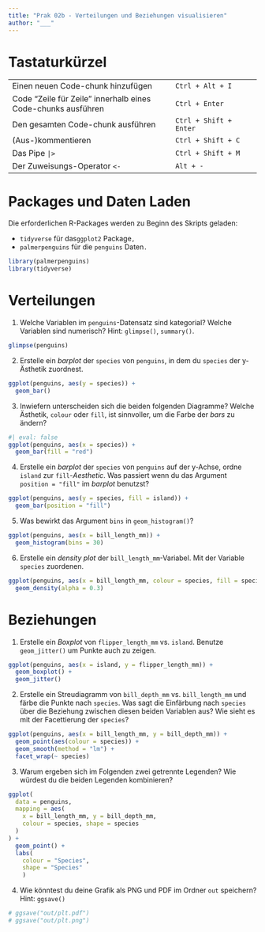 ```yaml
---
title: "Prak 02b - Verteilungen und Beziehungen visualisieren"
author: "___"
---
```


# Tastaturkürzel

|                                                              |                        |
|------------------------------------------------|-------------------------|
| Einen neuen Code-chunk hinzufügen                            | `Ctrl + Alt + I`       |
| Code "Zeile für Zeile" innerhalb eines Code-chunks ausführen | `Ctrl + Enter`         |
| Den gesamten Code-chunk ausführen                            | `Ctrl + Shift + Enter` |
| (Aus-)kommentieren                                           | `Ctrl + Shift + C`     |
| Das Pipe `|>`                                                | `Ctrl + Shift + M`     |
| Der Zuweisungs-Operator `<-`                                 | `Alt + -`              |

# Packages und Daten Laden

Die erforderlichen R-Packages werden zu Beginn des Skripts geladen:

-   `tidyverse` für das`ggplot2` Package`,`
-   `palmerpenguins` für die `penguins` Daten`.`

```r
library(palmerpenguins)
library(tidyverse)
```

# Verteilungen

1.  Welche Variablen im `penguins`-Datensatz sind kategorial? Welche Variablen sind numerisch? Hint: `glimpse()`, `summary()`.

```r
glimpse(penguins)
```

2.  Erstelle ein *barplot* der `species` von `penguins`, in dem du `species` der y-Ästhetik zuordnest.

```r
ggplot(penguins, aes(y = species)) +
  geom_bar()
```

3.  Inwiefern unterscheiden sich die beiden folgenden Diagramme? Welche Ästhetik, `colour` oder `fill`, ist sinnvoller, um die Farbe der *bars* zu ändern?

```r
#| eval: false
ggplot(penguins, aes(x = species)) +
  geom_bar(fill = "red")
```

4.  Erstelle ein *barplot* der `species` von `penguins` auf der y-Achse, ordne `island` zur `fill`-*Aesthetic*. Was passiert wenn du das Argument `position = "fill"` im *barplot* benutzst?

```r
ggplot(penguins, aes(y = species, fill = island)) +
  geom_bar(position = "fill")
```

5.  Was bewirkt das Argument `bins` in `geom_histogram()`?

```r
ggplot(penguins, aes(x = bill_length_mm)) +
  geom_histogram(bins = 30)
```

6.  Erstelle ein *density plot* der `bill_length_mm`-Variabel. Mit der Variable `species` zuordenen.

```r
ggplot(penguins, aes(x = bill_length_mm, colour = species, fill = species)) +
  geom_density(alpha = 0.3)
```

# Beziehungen

1.  Erstelle ein *Boxplot* von `flipper_length_mm` vs. `island`. Benutze `geom_jitter()` um Punkte auch zu zeigen.

```r
ggplot(penguins, aes(x = island, y = flipper_length_mm)) +
  geom_boxplot() +
  geom_jitter()
```

2.  Erstelle ein Streudiagramm von `bill_depth_mm` vs. `bill_length_mm` und färbe die Punkte nach `species`. Was sagt die Einfärbung nach `species` über die Beziehung zwischen diesen beiden Variablen aus? Wie sieht es mit der Facettierung der `species`?

```r
ggplot(penguins, aes(x = bill_length_mm, y = bill_depth_mm)) +
  geom_point(aes(colour = species)) +
  geom_smooth(method = "lm") +
  facet_wrap(~ species)
```

3.  Warum ergeben sich im Folgenden zwei getrennte Legenden? Wie würdest du die beiden Legenden kombinieren?

```r
ggplot(
  data = penguins,
  mapping = aes(
    x = bill_length_mm, y = bill_depth_mm,
    colour = species, shape = species
  )
) +
  geom_point() +
  labs(
    colour = "Species",
    shape = "Species"
    )
```

4.  Wie könntest du deine Grafik als PNG und PDF im Ordner `out` speichern? Hint: `ggsave()`

```r
# ggsave("out/plt.pdf")
# ggsave("out/plt.png")
```

